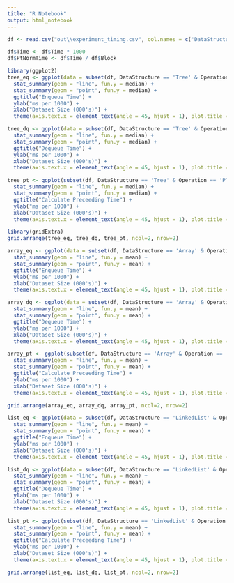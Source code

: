 ```yaml
---
title: "R Notebook"
output: html_notebook
---
```


```r
df <- read.csv("out\\experiment_timing.csv", col.names = c('DataStructure', 'Operation', 'Iteration', 'Block', 'Time'))

df$Time <- df$Time * 1000
df$PtNormTime <- df$Time / df$Block
```


```r
library(ggplot2)
tree_eq <- ggplot(data = subset(df, DataStructure == 'Tree' & Operation == 'Enqueue' & Block < 50), aes(x=Block, y = Time)) + 
  stat_summary(geom = "line", fun.y = median) +
  stat_summary(geom = "point", fun.y = median) +
  ggtitle("Enqueue Time") +
  ylab("ms per 1000") +
  xlab("Dataset Size (000's)") +
  theme(axis.text.x = element_text(angle = 45, hjust = 1), plot.title = element_text(size=15))

tree_dq <- ggplot(data = subset(df, DataStructure == 'Tree' & Operation == 'Dequeue' & Block < 50), aes(x=Block, y = Time)) + 
  stat_summary(geom = "line", fun.y = median) +
  stat_summary(geom = "point", fun.y = median) +
  ggtitle("Dequeue Time") +
  ylab("ms per 1000") +
  xlab("Dataset Size (000's)") +
  theme(axis.text.x = element_text(angle = 45, hjust = 1), plot.title = element_text(size=15))

tree_pt <- ggplot(subset(df, DataStructure == 'Tree' & Operation == 'PT'), aes(x = Block, y = PtNormTime)) + 
  stat_summary(geom = "line", fun.y = median) +
  stat_summary(geom = "point", fun.y = median) +
  ggtitle("Calculate Preceeding Time") +
  ylab("ms per 1000") +
  xlab("Dataset Size (000's)") +
  theme(axis.text.x = element_text(angle = 45, hjust = 1), plot.title = element_text(size=15))
```

```r
library(gridExtra)
grid.arrange(tree_eq, tree_dq, tree_pt, ncol=2, nrow=2)
```


```r
array_eq <- ggplot(data = subset(df, DataStructure == 'Array' & Operation == 'Enqueue' & Block < 50), aes(x=Block, y = Time)) + 
  stat_summary(geom = "line", fun.y = mean) +
  stat_summary(geom = "point", fun.y = mean) +
  ggtitle("Enqueue Time") +
  ylab("ms per 1000") +
  xlab("Dataset Size (000's)") +
  theme(axis.text.x = element_text(angle = 45, hjust = 1), plot.title = element_text(size=15))

array_dq <- ggplot(data = subset(df, DataStructure == 'Array' & Operation == 'Dequeue' & Block < 50), aes(x=Block, y = Time)) + 
  stat_summary(geom = "line", fun.y = mean) +
  stat_summary(geom = "point", fun.y = mean) +
  ggtitle("Dequeue Time") +
  ylab("ms per 1000") +
  xlab("Dataset Size (000's)") +
  theme(axis.text.x = element_text(angle = 45, hjust = 1), plot.title = element_text(size=15))

array_pt <- ggplot(subset(df, DataStructure == 'Array' & Operation == 'PT'), aes(x = Block, y = PtNormTime)) + 
  stat_summary(geom = "line", fun.y = mean) +
  stat_summary(geom = "point", fun.y = mean) +
  ggtitle("Calculate Preceeding Time") +
  ylab("ms per 1000") +
  xlab("Dataset Size (000's)") +
  theme(axis.text.x = element_text(angle = 45, hjust = 1), plot.title = element_text(size=15))
```

```r
grid.arrange(array_eq, array_dq, array_pt, ncol=2, nrow=2)
```



```r
list_eq <- ggplot(data = subset(df, DataStructure == 'LinkedList' & Operation == 'Enqueue' & Block < 50), aes(x=Block, y = Time)) + 
  stat_summary(geom = "line", fun.y = mean) +
  stat_summary(geom = "point", fun.y = mean) +
  ggtitle("Enqueue Time") +
  ylab("ms per 1000") +
  xlab("Dataset Size (000's)") +
  theme(axis.text.x = element_text(angle = 45, hjust = 1), plot.title = element_text(size=15))

list_dq <- ggplot(data = subset(df, DataStructure == 'LinkedList' & Operation == 'Dequeue' & Block < 50), aes(x=Block, y = Time)) + 
  stat_summary(geom = "line", fun.y = mean) +
  stat_summary(geom = "point", fun.y = mean) +
  ggtitle("Dequeue Time") +
  ylab("ms per 1000") +
  xlab("Dataset Size (000's)") +
  theme(axis.text.x = element_text(angle = 45, hjust = 1), plot.title = element_text(size=15))

list_pt <- ggplot(subset(df, DataStructure == 'LinkedList' & Operation == 'PT'), aes(x = Block, y = PtNormTime)) + 
  stat_summary(geom = "line", fun.y = mean) +
  stat_summary(geom = "point", fun.y = mean) +
  ggtitle("Calculate Preceeding Time") +
  ylab("ms per 1000") +
  xlab("Dataset Size (000's)") +
  theme(axis.text.x = element_text(angle = 45, hjust = 1), plot.title = element_text(size=15))
```

```r
grid.arrange(list_eq, list_dq, list_pt, ncol=2, nrow=2)
```
